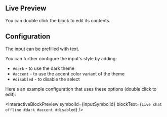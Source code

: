 
## Live Preview

You can double click the block to edit its contents.

<InteractiveBlockPreview symbolId={inputSymbolId} />

## Configuration

The input can be prefilled with text.

You can further configure the input's style by adding:

- `#dark` - to use the dark theme
- `#accent` - to use the accent color variant of the theme
- `#disabled` - to disable the select

Here's an example configuration that uses these options (double click to edit):

<InteractiveBlockPreview
  symbolId={inputSymbolId}
  blockText={`Live chat offline #dark #accent #disabled`}
/>
